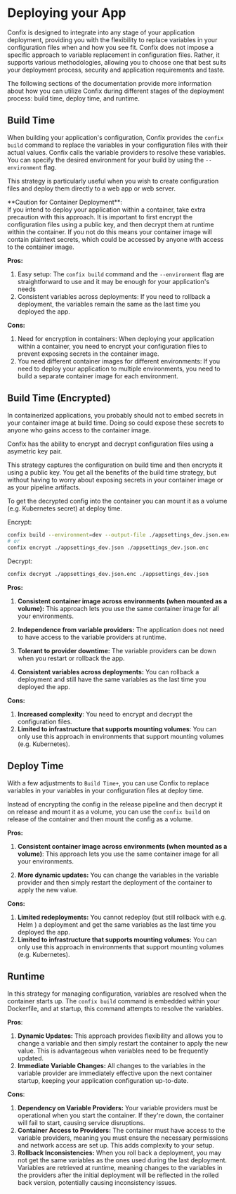 
# Deploying your App

Confix is designed to integrate into any stage of your application deployment, providing you with
the flexibility to replace variables in your configuration files when and how you see fit. Confix
does not impose a specific approach to variable replacement in configuration files. Rather, it
supports various methodologies, allowing you to choose one that best suits your deployment process,
security and application requirements and taste.

The following sections of the documentation
provide more information about how you can utilize Confix during different stages of the deployment
process: build time, deploy time, and runtime.

## Build Time

When building your application's configuration, Confix provides the `confix build` command to
replace the variables in your configuration files with their actual values. Confix calls the
variable providers to resolve these variables. You can specify the desired environment for your
build by using the `--environment` flag.

This strategy is particularly useful when you wish to create configuration files and deploy them
directly to a web app or web server.

<Callout type="warning">
  **Caution for Container Deployment**:
  <br />
  If you intend to deploy your application within a container, take extra
  precaution with this approach. It is important to first encrypt the
  configuration files using a public key, and then decrypt them at runtime
  within the container. If you not do this means your container image will
  contain plaintext secrets, which could be accessed by anyone with access to
  the container image.
</Callout>

**Pros:**

1. Easy setup: The `confix build` command and the `--environment` flag are straightforward to use and it may be enough for your application's needs
2. Consistent variables across deployments: If you need to rollback a deployment, the variables remain the same as the last time you deployed the app.

**Cons:**

1. Need for encryption in containers: When deploying your application within a container, you need to encrypt your configuration files to prevent exposing secrets in the container image.
2. You need different container images for different environments: If you need to deploy your application to multiple environments, you need to build a separate container image for each environment.

## Build Time (Encrypted)

In containerized applications, you probably should not to embed secrets in your container image at build time.
Doing so could expose these secrets to anyone who gains access to the container image.

Confix has the ability to encrypt and decrypt configuration files using a asymetric key pair.

This strategy captures the configuration on build time and then encrypts it using a public key.
You get all the benefits of the build time strategy, but without having to worry about exposing
secrets in your container image or as your pipeline artifacts.

To get the decrypted config into the container you can mount it as a volume (e.g. Kubernetes secret) at deploy time.

Encrypt:

```bash
confix build --environment=dev --output-file ./appsettings_dev.json.enc --encrypt
# or
confix encrypt ./appsettings_dev.json ./appsettings_dev.json.enc
```

Decrypt:

```bash
confix decrypt ./appsettings_dev.json.enc ./appsettings_dev.json
```

**Pros:**

1. **Consistent container image across environments (when mounted as a volume):** This approach lets you use the same container image for all your environments.

2. **Independence from variable providers:** The application does not need to have access to the variable providers at runtime.

3. **Tolerant to provider downtime:** The variable providers can be down when you restart or rollback the app.

4. **Consistent variables across deployments:** You can rollback a deployment and still have the same variables as the last time you deployed the app.

**Cons:**

1. **Increased complexity**: You need to encrypt and decrypt the configuration files.
2. **Limited to infrastructure that supports mounting volumes**: You can only use this approach in environments that support mounting volumes (e.g. Kubernetes).

## Deploy Time

With a few adjustments to `Build Time+`, you can use Confix to replace variables in your variables in your configuration files at deploy time.

Instead of encrypting the config in the release pipeline and then decrypt it on release and mount it
as a volume, you can use the `confix build` on release of the container and then mount the config as a volume.

**Pros:**

1. **Consistent container image across environments (when mounted as a volume)**: This approach lets you use the same container image for all your environments.

2. **More dynamic updates:** You can change the variables in the variable provider and then simply restart the deployment of the container to apply the new value.

**Cons:**

1. **Limited redeployments:** You cannot redeploy (but still rollback with e.g. Helm ) a deployment and get the same variables as the last time you deployed the app.
2. **Limited to infrastructure that supports mounting volumes:** You can only use this approach in environments that support mounting volumes (e.g. Kubernetes).

## Runtime

In this strategy for managing configuration, variables are resolved when the container starts up.
The `confix build` command is embedded within your Dockerfile, and at startup, this command attempts to resolve the variables.

**Pros**:

1. **Dynamic Updates:** This approach provides flexibility and allows you to change a variable and then simply restart the container to apply the new value. This is advantageous when variables need to be frequently updated.
2. **Immediate Variable Changes:** All changes to the variables in the variable provider are immediately effective upon the next container startup, keeping your application configuration up-to-date.

**Cons**:

1. **Dependency on Variable Providers:** Your variable providers must be operational when you start the container. If they're down, the container will fail to start, causing service disruptions.
2. **Container Access to Providers:** The container must have access to the variable providers, meaning you must ensure the necessary permissions and network access are set up. This adds complexity to your setup.
3. **Rollback Inconsistencies:** When you roll back a deployment, you may not get the same variables as the ones used during the last deployment. Variables are retrieved at runtime, meaning changes to the variables in the providers after the initial deployment will be reflected in the rolled back version, potentially causing inconsistency issues.
